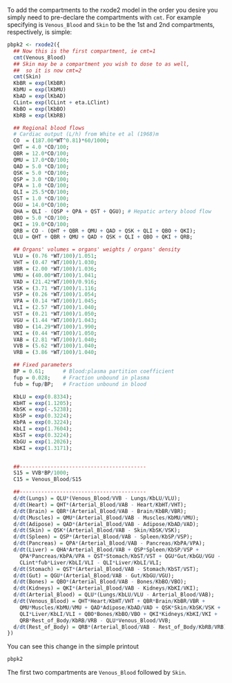 To add the compartments to the rxode2 model in the order you desire you
simply need to pre-declare the compartments with `cmt`.  For example
specifying is `Venous_Blood` and `Skin` to be the 1st and 2nd
compartments, respectively, is simple:

```r
pbpk2 <- rxode2({
  ## Now this is the first compartment, ie cmt=1
  cmt(Venous_Blood)
  ## Skin may be a compartment you wish to dose to as well,
  ##  so it is now cmt=2
  cmt(Skin) 
  KbBR = exp(lKbBR)
  KbMU = exp(lKbMU)
  KbAD = exp(lKbAD)
  CLint= exp(lCLint + eta.LClint)
  KbBO = exp(lKbBO)
  KbRB = exp(lKbRB)

  ## Regional blood flows
  # Cardiac output (L/h) from White et al (1968)m
  CO  = (187.00*WT^0.81)*60/1000; 
  QHT = 4.0 *CO/100;
  QBR = 12.0*CO/100;
  QMU = 17.0*CO/100;
  QAD = 5.0 *CO/100;
  QSK = 5.0 *CO/100;
  QSP = 3.0 *CO/100;
  QPA = 1.0 *CO/100;
  QLI = 25.5*CO/100;
  QST = 1.0 *CO/100;
  QGU = 14.0*CO/100;
  QHA = QLI - (QSP + QPA + QST + QGU); # Hepatic artery blood flow
  QBO = 5.0 *CO/100;
  QKI = 19.0*CO/100;
  QRB = CO - (QHT + QBR + QMU + QAD + QSK + QLI + QBO + QKI);
  QLU = QHT + QBR + QMU + QAD + QSK + QLI + QBO + QKI + QRB;

  ## Organs' volumes = organs' weights / organs' density
  VLU = (0.76 *WT/100)/1.051;
  VHT = (0.47 *WT/100)/1.030;
  VBR = (2.00 *WT/100)/1.036;
  VMU = (40.00*WT/100)/1.041;
  VAD = (21.42*WT/100)/0.916;
  VSK = (3.71 *WT/100)/1.116;
  VSP = (0.26 *WT/100)/1.054;
  VPA = (0.14 *WT/100)/1.045;
  VLI = (2.57 *WT/100)/1.040;
  VST = (0.21 *WT/100)/1.050;
  VGU = (1.44 *WT/100)/1.043;
  VBO = (14.29*WT/100)/1.990;
  VKI = (0.44 *WT/100)/1.050;
  VAB = (2.81 *WT/100)/1.040;
  VVB = (5.62 *WT/100)/1.040;
  VRB = (3.86 *WT/100)/1.040;

  ## Fixed parameters
  BP = 0.61;      # Blood:plasma partition coefficient
  fup = 0.028;    # Fraction unbound in plasma
  fub = fup/BP;   # Fraction unbound in blood

  KbLU = exp(0.8334);
  KbHT = exp(1.1205);
  KbSK = exp(-.5238);
  KbSP = exp(0.3224);
  KbPA = exp(0.3224);
  KbLI = exp(1.7604);
  KbST = exp(0.3224);
  KbGU = exp(1.2026);
  KbKI = exp(1.3171);


  ##-----------------------------------------
  S15 = VVB*BP/1000;
  C15 = Venous_Blood/S15

  ##-----------------------------------------
  d/dt(Lungs) = QLU*(Venous_Blood/VVB - Lungs/KbLU/VLU);
  d/dt(Heart) = QHT*(Arterial_Blood/VAB - Heart/KbHT/VHT);
  d/dt(Brain) = QBR*(Arterial_Blood/VAB - Brain/KbBR/VBR);
  d/dt(Muscles) = QMU*(Arterial_Blood/VAB - Muscles/KbMU/VMU);
  d/dt(Adipose) = QAD*(Arterial_Blood/VAB - Adipose/KbAD/VAD);
  d/dt(Skin) = QSK*(Arterial_Blood/VAB - Skin/KbSK/VSK);
  d/dt(Spleen) = QSP*(Arterial_Blood/VAB - Spleen/KbSP/VSP);
  d/dt(Pancreas) = QPA*(Arterial_Blood/VAB - Pancreas/KbPA/VPA);
  d/dt(Liver) = QHA*Arterial_Blood/VAB + QSP*Spleen/KbSP/VSP +
    QPA*Pancreas/KbPA/VPA + QST*Stomach/KbST/VST + QGU*Gut/KbGU/VGU -
    CLint*fub*Liver/KbLI/VLI - QLI*Liver/KbLI/VLI;
  d/dt(Stomach) = QST*(Arterial_Blood/VAB - Stomach/KbST/VST);
  d/dt(Gut) = QGU*(Arterial_Blood/VAB - Gut/KbGU/VGU);
  d/dt(Bones) = QBO*(Arterial_Blood/VAB - Bones/KbBO/VBO);
  d/dt(Kidneys) = QKI*(Arterial_Blood/VAB - Kidneys/KbKI/VKI);
  d/dt(Arterial_Blood) = QLU*(Lungs/KbLU/VLU - Arterial_Blood/VAB);
  d/dt(Venous_Blood) = QHT*Heart/KbHT/VHT + QBR*Brain/KbBR/VBR +
    QMU*Muscles/KbMU/VMU + QAD*Adipose/KbAD/VAD + QSK*Skin/KbSK/VSK +
    QLI*Liver/KbLI/VLI + QBO*Bones/KbBO/VBO + QKI*Kidneys/KbKI/VKI +
    QRB*Rest_of_Body/KbRB/VRB - QLU*Venous_Blood/VVB;
  d/dt(Rest_of_Body) = QRB*(Arterial_Blood/VAB - Rest_of_Body/KbRB/VRB);
})
```

You can see this change in the simple printout

```r
pbpk2
```

The first two compartments are `Venous_Blood` followed by `Skin`.
